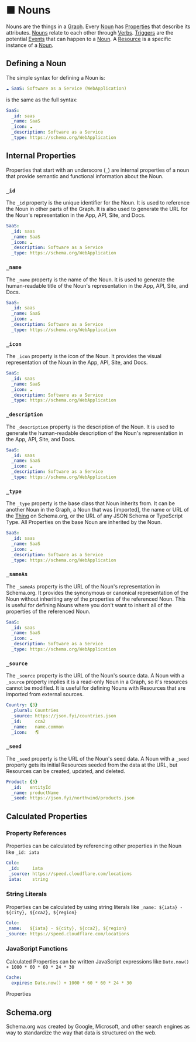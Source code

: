 
# ■ Nouns

Nouns are the things in a [Graph](/Nouns/Graph).  Every [Noun](/Nouns/Noun)
has [Properties](/Properties) that describe its attributes.
[Nouns](/Nouns/Noun) relate to each other through [Verbs](/Verbs).
[Triggers](/Triggers) are the potential [Events](/Events) that can
happen to a [Noun](/Nouns/Noun). A [Resource](/Nouns/Resource) is a specific
instance of a [Noun](/Nouns/Noun).

## Defining a Noun

The simple syntax for defining a Noun is:

```yaml
☁️ SaaS: Software as a Service (WebApplication)
```

is the same as the full syntax:

```yaml
SaaS:
  _id: saas
  _name: SaaS
  _icon: ☁️
  _description: Software as a Service
  _type: https://schema.org/WebApplication
```

## Internal Properties

Properties that start with an underscore (`_`) are internal properties of a noun that
provide semantic and functional information about the Noun.

### `_id`

The `_id` property is the unique identifier for the Noun.  It is used to
reference the Noun in other parts of the Graph.  It is also used to
generate the URL for the Noun's representation in the App, API, Site, and Docs.

```yaml {2}
SaaS:
  _id: saas
  _name: SaaS
  _icon: ☁️
  _description: Software as a Service
  _type: https://schema.org/WebApplication
```

### `_name`

The `_name` property is the name of the Noun.  It is used to generate the
human-readable title of the Noun's representation in the App, API, Site, and Docs.


```yaml {3}
SaaS:
  _id: saas
  _name: SaaS
  _icon: ☁️
  _description: Software as a Service
  _type: https://schema.org/WebApplication
```

### `_icon`

The `_icon` property is the icon of the Noun.  It provides the visual representation 
of the Noun in the App, API, Site, and Docs.


```yaml {4}
SaaS:
  _id: saas
  _name: SaaS
  _icon: ☁️
  _description: Software as a Service
  _type: https://schema.org/WebApplication
```

### `_description`

The `_description` property is the description of the Noun.  It is used to generate the
human-readable description of the Noun's representation in the App, API, Site, and Docs.


```yaml {5}
SaaS:
  _id: saas
  _name: SaaS
  _icon: ☁️
  _description: Software as a Service
  _type: https://schema.org/WebApplication
```

### `_type`

The `_type` property is the base class that Noun inherits from.  It can be another Noun 
in the Graph, a Noun that was [imported], the name or URL of the [Thing](/Nouns/Thing) on Schema.org, 
or the URL of any JSON Schema or TypeScript Type.  All Properties on the base Noun are
inherited by the Noun.


```yaml {6}
SaaS:
  _id: saas
  _name: SaaS
  _icon: ☁️
  _description: Software as a Service
  _type: https://schema.org/WebApplication
```

### `_sameAs`

The `_sameAs` property is the URL of the Noun's representation in Schema.org.  It provides
the synonymous or canonical representation of the Noun without inheriting any of the
properties of the referenced Noun. This is useful for defining Nouns where you don't want
to inherit all of the properties of the referenced Noun.

```yaml {6}
SaaS:
  _id: saas
  _name: SaaS
  _icon: ☁️
  _description: Software as a Service
  _type: https://schema.org/WebApplication
```

### `_source`

The `_source` property is the URL of the Noun's source data.  A Noun with a `_source` property
implies it is a read-only Noun in a Graph, so it's resources cannot be modified.  It is useful for defining
Nouns with Resources that are imported from external sources.

```yaml
Country: {3}
  _plural: Countries
  _source: https://json.fyi/countries.json
  _id:     cca2
  _name:   name.common
  _icon:   🌎
```

### `_seed`

The `_seed` property is the URL of the Noun's seed data.  A Noun with a `_seed` property
gets its initial Resources seeded from the data at the URL, but Resources can be created, updated,
and deleted.

```yaml
Product: {3}
  _id:   entityId
  _name: productName
  _seed: https://json.fyi/northwind/products.json
```

## Calculated Properties

### Property References

Properties can be calculated by referencing other properties in the Noun like `_id: iata` 

```yaml
Colo:
 _id:     iata
 _source: https://speed.cloudflare.com/locations
 iata:    string
 ```

### String Literals

Properties can be calculated by using string literals like `_name: ${iata} - ${city}, ${cca2}, ${region}`

 ```yaml
Colo:
 _name:   ${iata} - ${city}, ${cca2}, ${region}
 _source: https://speed.cloudflare.com/locations
 ```

### JavaScript Functions

Calculated Properties can be written JavaScript expressions like `Date.now() + 1000 * 60 * 60 * 24 * 30`

```yaml
Cache:
  expires: Date.now() + 1000 * 60 * 60 * 24 * 30
```



Properties 


## Schema.org

Schema.org was created by Google, Microsoft, and other search engines as way to standardize the way that 
data is structured on the web. 

<Grid>
  <ListItem icon='■●' name='Graph'/>
</Grid>


